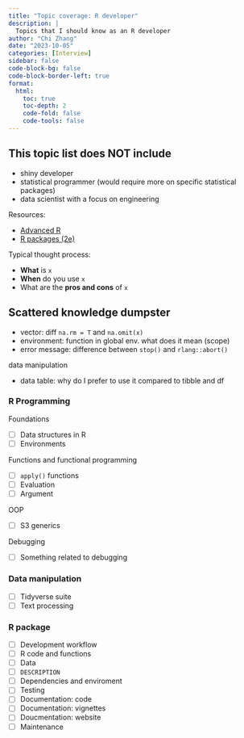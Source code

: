 ```yaml
---
title: "Topic coverage: R developer"
description: |
  Topics that I should know as an R developer
author: "Chi Zhang"
date: "2023-10-05"
categories: [Interview]
sidebar: false
code-block-bg: false
code-block-border-left: true
format: 
  html:
    toc: true
    toc-depth: 2
    code-fold: false
    code-tools: false
---
```


::: {.callout-caution}

## This topic list does NOT include 

* shiny developer 
* statistical programmer (would require more on specific statistical packages)
* data scientist with a focus on engineering

:::

Resources: 

* [Advanced R](https://adv-r.hadley.nz/index.html)
* [R packages (2e)](https://r-pkgs.org)


Typical thought process:

* **What** is `x`
* **When** do you use `x`
* What are the **pros and cons** of `x`


::: {.callout-caution}

## Scattered knowledge dumpster

* vector: diff `na.rm = T` and `na.omit(x)`
* environment: function in global env. what does it mean (scope)
* error message: difference between `stop()` and `rlang::abort()`

data manipulation

* data table: why do I prefer to use it compared to tibble and df


:::



### R Programming

Foundations

- [ ] Data structures in R
- [ ] Environments

Functions and functional programming 

- [ ] `apply()` functions
- [ ] Evaluation
- [ ] Argument

OOP

- [ ] S3 generics


Debugging

- [ ] Something related to debugging


### Data manipulation

- [ ] Tidyverse suite 
- [ ] Text processing


### R package

- [ ] Development workflow
- [ ] R code and functions
- [ ] Data
- [ ] `DESCRIPTION`
- [ ] Dependencies and enviroment
- [ ] Testing
- [ ] Documentation: code
- [ ] Documentation: vignettes
- [ ] Doucmentation: website
- [ ] Maintenance










